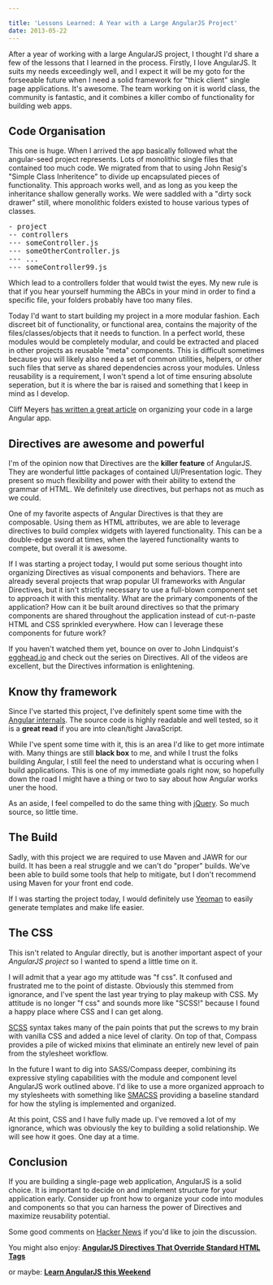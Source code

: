 ```yaml
---

title: 'Lessons Learned: A Year with a Large AngularJS Project'
date: 2013-05-22
---
```


After a year of working with a large AngularJS project, I thought I'd share a
few of the lessons that I learned in the process. Firstly, I love AngularJS. It
suits my needs exceedingly well, and I expect it will be my goto for the
forseeable future when I need a solid framework for "thick client" single page
applications. It's awesome. The team working on it is world class, the community
is fantastic, and it combines a killer combo of functionality for building web
apps.

## Code Organisation

This one is huge. When I arrived the app basically followed what the
angular-seed project represents. Lots of monolithic single files that contained
too much code. We migrated from that to using John Resig's "Simple Class
Inheritence" to divide up encapsulated pieces of functionality. This approach
works well, and as long as you keep the inheritance shallow generally works. We
were saddled with a "dirty sock drawer" still, where monolithic folders existed
to house various types of classes.

<pre>
- project
-- controllers
--- someController.js
--- someOtherController.js
--- ...
--- someController99.js
</pre>

Which lead to a controllers folder that would twist the eyes. My new rule is
that if you hear yourself humming the ABCs in your mind in order to find a
specific file, your folders probably have too many files.

Today I'd want to start building my project in a more modular fashion. Each
discreet bit of functionality, or functional area, contains the majority of the
files/classes/objects that it needs to function. In a perfect world, these
modules would be completely modular, and could be extracted and placed in other
projects as reusable "meta" components. This is difficult sometimes because you
will likely also need a set of common utilities, helpers, or other such files
that serve as shared dependencies across your modules. Unless reusability is a
requirement, I won't spend a lot of time ensuring absolute seperation, but it is
where the bar is raised and something that I keep in mind as I develop.

Cliff Meyers [has written a great
article](https://cliffmeyers.com/blog/2013/4/21/code-organization-angularjs-javascript)
on organizing your code in a large Angular app.

## Directives are awesome and powerful

I'm of the opinion now that Directives are the **killer feature** of AngularJS.
They are wonderful little packages of contained UI/Presentation logic. They
present so much flexibility and power with their ability to extend the grammar
of HTML. We definitely use directives, but perhaps not as much as we could.

One of my favorite aspects of Angular Directives is that they are composable.
Using them as HTML attributes, we are able to leverage directives to build
complex widgets with layered functionality. This can be a double-edge sword at
times, when the layered functionality wants to compete, but overall it is
awesome.

If I was starting a project today, I would put some serious thought into
organizing Directives as visual components and behaviors. There are already
several projects that wrap popular UI frameworks with Angular Directives, but it
isn't strictly necessary to use a full-blown component set to approach it with
this mentality. What are the primary components of the application? How can it
be built around directives so that the primary components are shared throughout
the application instead of cut-n-paste HTML and CSS sprinkled everywhere. How
can I leverage these components for future work?

If you haven't watched them yet, bounce on over to John Lindquist's
[egghead.io](https://egghead.io) and check out the series on Directives. All of
the videos are excellent, but the Directives information is enlightening.

## Know thy framework

Since I've started this project, I've definitely spent some time with the
[Angular internals](https://github.com/angular/angular.js/tree/master/src). The source code is highly readable and well tested, so it is
a **great read** if you are into clean/tight JavaScript.

While I've spent some time with it, this is an area I'd like to get more
intimate with. Many things are still **black box** to me, and while I trust the
folks building Angular, I still feel the need to understand what is occuring
when I build applications. This is one of my immediate goals right now, so
hopefully down the road I might have a thing or two to say about how Angular
works uner the hood.

As an aside, I feel compelled to do the same thing with
[jQuery](https://github.com/jquery/jquery/tree/master/src). So much source,
so little time.

## The Build

Sadly, with this project we are required to use Maven and JAWR for our build. It
has been a real struggle and we can't do "proper" builds. We've been able to
build some tools that help to mitigate, but I don't recommend using Maven for
your front end code.

If I was starting the project today, I would definitely use
[Yeoman](https://github.com/yeoman/generator-angular) to easily generate
templates and make life easier.

## The CSS

This isn't related to Angular directly, but is another important aspect of your
_AngularJS project_ so I wanted to spend a little time on it.

I will admit that a year ago my attitude was "f css". It confused and frustrated
me to the point of distaste. Obviously this stemmed from ignorance, and I've
spent the last year trying to play makeup with CSS. My attitude is no longer "f
css" and sounds more like "SCSS!" because I found a happy place where CSS and I
can get along.

[SCSS](https://sass-lang.com/) syntax takes many of the pain points that put the
screws to my brain with vanilla CSS and added a nice level of clarity. On top of
that, Compass provides a pile of wicked mixins that eliminate an entirely new
level of pain from the stylesheet workflow.

In the future I want to dig into SASS/Compass deeper, combining its expressive
styling capabilities with the module and component level AngularJS work outlined
above. I'd like to use a more organized approach to my stylesheets with
something like [SMACSS](https://smacss.com/) providing a baseline standard for how the styling is
implemented and organized.

At this point, CSS and I have fully made up. I've removed a lot of my ignorance,
which was obviously the key to building a solid relationship. We will see how it
goes. One day at a time.

## Conclusion

If you are building a single-page web application, AngularJS is a solid choice.
It is important to decide on and implement structure for your application early.
Consider up front how to organize your code into modules and components so that
you can harness the power of Directives and maximize reusability potential.

Some good comments on [Hacker
News](https://news.ycombinator.com/item?id=5756911) if you'd like to join the
discussion.

You might also enjoy: <a href="https://joelhooks.com/blog/2013/07/15/a-look-at-angularjs-internal-directives-that-override-standard-html-tags/"><strong>AngularJS Directives That Override Standard HTML Tags</strong></a>

or maybe: <a href="https://joelhooks.com/blog/2013/08/03/learn-angularjs-in-a-weekend/"><strong>Learn AngularJS this Weekend</strong></a>
